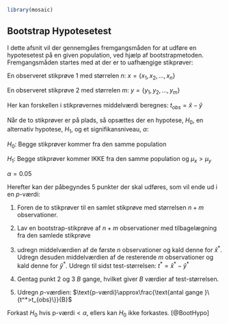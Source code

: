 ```r
library(mosaic)
```
## Bootstrap Hypotesetest

I dette afsnit vil der gennemgåes fremgangsmåden for at udføre en hypotesetest på en given population, ved hjælp af bootstrapmetoden. Fremgangsmåden startes med at der er to uafhængige stikprøver: 

En observeret stikprøve 1 med størrelen _n_: $x=\{x_{1},x_{2},...,x_{n}\}$


En observeret stikprøve 2 med størrelen _m_: $y=\{y_{1},y_{2},...,y_{m}\}$ 


Her kan forskellen i stikprøvernes middelværdi beregnes: $t_{obs}=\hat{x}-\hat{y}$

Når de to stikprøver er på plads, så opsættes der en hypotese, $H_0$, en alternativ hypotese, $H_1$, og et signifikansniveau, $\alpha$:

$H_0:$ Begge stikprøver kommer fra den samme population


$H_1:$ Begge stikprøver kommer IKKE fra den samme population og $\mu_x>\mu_y$


$\alpha=0.05$


Herefter kan der påbegyndes 5 punkter der skal udføres, som vil ende ud i en _p_-værdi:

1. Foren de to stikprøver til en samlet stikprøve med størrelsen $n+m$ observationer.


2. Lav en bootstrap-stikprøve af $n+m$ observationer med tilbagelægning fra den samlede stikprøve


3. udregn middelværdien af de første $n$ observationer og kald denne for $\hat{x}^*$. Udregn desuden middelværdien af de resterende $m$ observationer og kald denne for $\hat{y}^*$. Udregn til sidst test-størrelsen: $t^*=\hat{x}^*-\hat{y}^*$


4. Gentag punkt 2 og 3 $B$ gange, hvilket giver $B$ værdier af test-størrelsen.


5. Udregn _p_-værdien: $\text{p-værdi}\approx\frac{\text{antal gange }\{t^*>t_{obs}\}}{B}$


Forkast $H_0$ hvis $\text{p-værdi}<\alpha$, ellers kan $H_0$ ikke forkastes.
[@BootHypo] 

